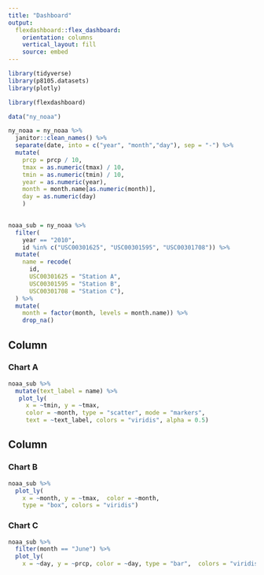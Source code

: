 ```yaml
---
title: "Dashboard"
output: 
  flexdashboard::flex_dashboard:
    orientation: columns
    vertical_layout: fill
    source: embed
---
```



```r
library(tidyverse)
library(p8105.datasets)
library(plotly)

library(flexdashboard)
```

```r
data("ny_noaa")

ny_noaa = ny_noaa %>% 
  janitor::clean_names() %>% 
  separate(date, into = c("year", "month","day"), sep = "-") %>% 
  mutate(
    prcp = prcp / 10,
    tmax = as.numeric(tmax) / 10,
    tmin = as.numeric(tmin) / 10,
    year = as.numeric(year),
    month = month.name[as.numeric(month)],
    day = as.numeric(day)
    ) 
  
```


```r
noaa_sub = ny_noaa %>% 
  filter(
    year == "2010",
    id %in% c("USC00301625", "USC00301595", "USC00301708")) %>% 
  mutate(
    name = recode(
      id,
      USC00301625 = "Station A",
      USC00301595 = "Station B",
      USC00301708 = "Station C"),
  ) %>% 
  mutate(
    month = factor(month, levels = month.name)) %>% 
    drop_na()

```


Column {data-width=650}
-----------------------------------------------------------------------

### Chart A

```r
noaa_sub %>%
  mutate(text_label = name) %>% 
   plot_ly(
     x = ~tmin, y = ~tmax, 
     color = ~month, type = "scatter", mode = "markers", 
     text = ~text_label, colors = "viridis", alpha = 0.5)
```

Column {data-width=350}
-----------------------------------------------------------------------

### Chart B

```r
noaa_sub %>%
  plot_ly(
    x = ~month, y = ~tmax,  color = ~month,
    type = "box", colors = "viridis")
```

### Chart C

```r
noaa_sub %>% 
  filter(month == "June") %>% 
  plot_ly(
    x = ~day, y = ~prcp, color = ~day, type = "bar",  colors = "viridis")
```

